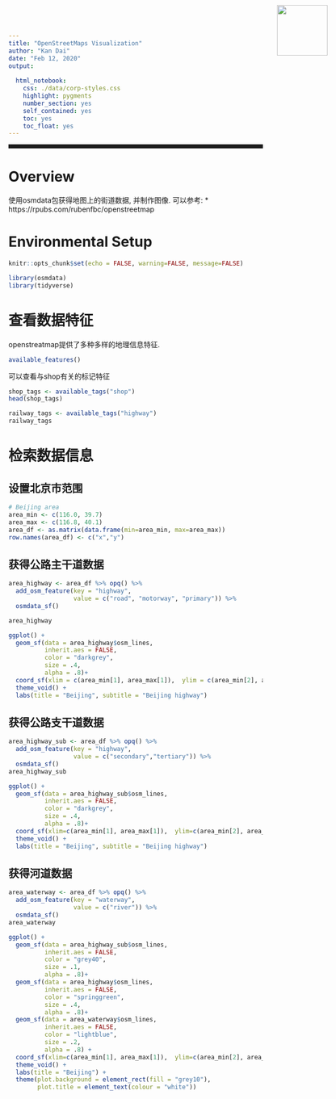 ```yaml
---
title: "OpenStreetMaps Visualization"
author: "Kan Dai"
date: "Feb 12, 2020"
output:
  
  html_notebook: 
    css: ./data/corp-styles.css
    highlight: pygments
    number_section: yes
    self_contained: yes
    toc: yes
    toc_float: yes
---
```


<img src="./data/nmc_large.png" style="position:absolute;top:10px;right:100px;" width ="100" height="100"/>
<hr style="height:8px;">

# Overview
  使用osmdata包获得地图上的街道数据, 并制作图像. 可以参考:
  * https://rpubs.com/rubenfbc/openstreetmap

# Environmental Setup
```r
knitr::opts_chunk$set(echo = FALSE, warning=FALSE, message=FALSE)
```

```r
library(osmdata)
library(tidyverse)
```

# 查看数据特征
  openstreatmap提供了多种多样的地理信息特征.

```r
available_features()
```

  可以查看与shop有关的标记特征
```r
shop_tags <- available_tags("shop")
head(shop_tags)
```

```r
railway_tags <- available_tags("highway")
railway_tags
```

# 检索数据信息
## 设置北京市范围
```r
# Beijing area
area_min <- c(116.0, 39.7)
area_max <- c(116.8, 40.1)
area_df <- as.matrix(data.frame(min=area_min, max=area_max))
row.names(area_df) <- c("x","y")
```

## 获得公路主干道数据
```r
area_highway <- area_df %>% opq() %>%
  add_osm_feature(key = "highway", 
                  value = c("road", "motorway", "primary")) %>%
  osmdata_sf()

area_highway
```

```r
ggplot() +
  geom_sf(data = area_highway$osm_lines,
          inherit.aes = FALSE,
          color = "darkgrey",
          size = .4,
          alpha = .8)+
  coord_sf(xlim = c(area_min[1], area_max[1]),  ylim = c(area_min[2], area_max[2]), expand = FALSE) +
  theme_void() +
  labs(title = "Beijing", subtitle = "Beijing highway")
```

## 获得公路支干道数据
```r
area_highway_sub <- area_df %>% opq() %>%
  add_osm_feature(key = "highway", 
                  value = c("secondary","tertiary")) %>%
  osmdata_sf()
area_highway_sub
```


```r
ggplot() +
  geom_sf(data = area_highway_sub$osm_lines,
          inherit.aes = FALSE,
          color = "darkgrey",
          size = .4,
          alpha = .8)+
  coord_sf(xlim=c(area_min[1], area_max[1]),  ylim=c(area_min[2], area_max[2]), expand = FALSE) +
  theme_void() +
  labs(title = "Beijing", subtitle = "Beijing highway")
```

## 获得河道数据

```r
area_waterway <- area_df %>% opq() %>%
  add_osm_feature(key = "waterway", 
                  value = c("river")) %>%
  osmdata_sf()
area_waterway
```


```r
ggplot() +
  geom_sf(data = area_highway_sub$osm_lines,
          inherit.aes = FALSE,
          color = "grey40",
          size = .1,
          alpha = .8)+
  geom_sf(data = area_highway$osm_lines,
          inherit.aes = FALSE,
          color = "springgreen",
          size = .4,
          alpha = .8)+
  geom_sf(data = area_waterway$osm_lines,
          inherit.aes = FALSE,
          color = "lightblue",
          size = .2,
          alpha = .8) +
  coord_sf(xlim=c(area_min[1], area_max[1]),  ylim=c(area_min[2], area_max[2]), expand = FALSE) +
  theme_void() +
  labs(title = "Beijing") +
  theme(plot.background = element_rect(fill = "grey10"),
        plot.title = element_text(colour = "white"))
```


